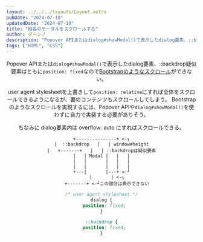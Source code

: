 ```yaml
---
layout: ../../../layouts/Layout.astro
pubDate: "2024-07-10"
updatedDate: "2024-07-10"
title: "縦長のモーダルをスクロールする"
author: ダーシノ
description: "Popover APIまたはdialog#showModal()で表示したdialog要素、::backdrop疑似要素はともにposition: fixedなのでBootstrapのようなスクロールができない。"
tags: ["HTML", "CSS"]
---
```



<Header {...frontmatter} />

Popover APIまたは`dialog#showModal()`で表示したdialog要素、::backdrop疑似要素はともに`position: fixed`なので[Bootstrapのようなスクロール](https://getbootstrap.jp/docs/4.4/components/modal/#scrolling-long-content)ができない。

user agent stylesheetを上書きして`position: relative`にすれば全体をスクロールできるようになるが、裏のコンテンツもスクロールしてしまう。
Bootstrapのようなスクロールを実現するには、Popover APIや`dialog#showModal()`を使わずに自力で実装する必要がありそう。

ちなみに dialog要素内は overflow: auto にすればスクロールできる。

```text
+---------------+ <-┐
|  ::backdrop   |   | window#height
|   +-------+   |   | ::backdropは疑似要素
|   | Modal |   |   |
|   |       |   |   |
|   |       |   |   |
+---|       |---+ <-┘
    |       | <-┐
    +-------+ <-┘この部分は表示できない
```

```css
/* user agent stylesheet */
dialog {
  position: fixed;
}

::backdrop {
  position: fixed;
}
```
